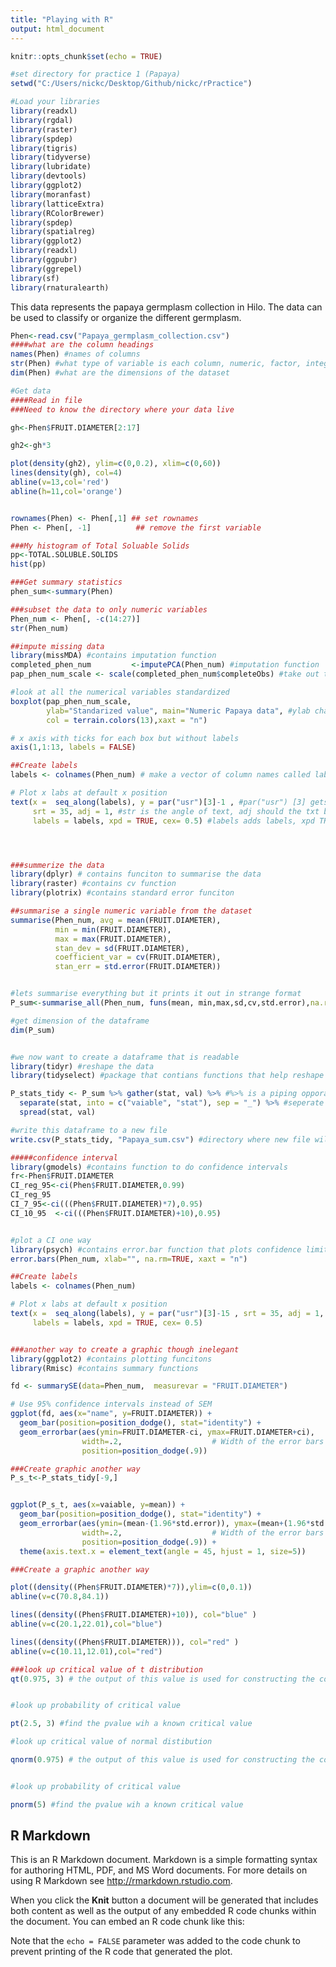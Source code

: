 ```yaml
---
title: "Playing with R"
output: html_document
---
```


```r
knitr::opts_chunk$set(echo = TRUE)
```

```r

#set directory for practice 1 (Papaya)
setwd("C:/Users/nickc/Desktop/Github/nickc/rPractice")

#Load your libraries
library(readxl)
library(rgdal)
library(raster)
library(spdep)
library(tigris)
library(tidyverse)
library(lubridate)
library(devtools)
library(ggplot2)
library(moranfast)
library(latticeExtra)
library(RColorBrewer)
library(spdep)
library(spatialreg)
library(ggplot2)
library(readxl)
library(ggpubr)
library(ggrepel)
library(sf)
library(rnaturalearth)

```
This data represents the papaya germplasm collection in Hilo. The data can be used to classify or organize the different germplasm. 

```r
Phen<-read.csv("Papaya_germplasm_collection.csv")
####what are the column headings
names(Phen) #names of columns
str(Phen) #what type of variable is each column, numeric, factor, integer 
dim(Phen) #what are the dimensions of the dataset
```

```r
#Get data
####Read in file
###Need to know the directory where your data live

gh<-Phen$FRUIT.DIAMETER[2:17]

gh2<-gh*3

plot(density(gh2), ylim=c(0,0.2), xlim=c(0,60))
lines(density(gh), col=4)
abline(v=13,col='red')
abline(h=11,col='orange')


rownames(Phen) <- Phen[,1] ## set rownames
Phen <- Phen[, -1]          ## remove the first variable
```

```r

###My histogram of Total Soluable Solids
pp<-TOTAL.SOLUBLE.SOLIDS
hist(pp)
```

```r
###Get summary statistics
phen_sum<-summary(Phen)

###subset the data to only numeric variables
Phen_num <- Phen[, -c(14:27)]         
str(Phen_num)

##impute missing data
library(missMDA) #contains imputation function
completed_phen_num         <-imputePCA(Phen_num) #imputation function
pap_phen_num_scale <- scale(completed_phen_num$completeObs) #take out the imputed data

#look at all the numerical variables standardized
boxplot(pap_phen_num_scale, 
        ylab="Standarized value", main="Numeric Papaya data", #ylab changes y axis label, main changes label for the title
        col = terrain.colors(13),xaxt = "n")  

# x axis with ticks for each box but without labels
axis(1,1:13, labels = FALSE)

##Create labels
labels <- colnames(Phen_num) # make a vector of column names called labels

# Plot x labs at default x position
text(x =  seq_along(labels), y = par("usr")[3]-1 , #par("usr") [3] gets the range of the  y axes in the plot.
     srt = 35, adj = 1, #str is the angle of text, adj should the txt be on the x or y axis 
     labels = labels, xpd = TRUE, cex= 0.5) #labels adds labels, xpd TRUE limit plotting to the figure and device region, cex is font size





```

```r
###summerize the data
library(dplyr) # contains funciton to summarise the data
library(raster) #contains cv function
library(plotrix) #contains standard error funciton

##summarise a single numeric variable from the dataset
summarise(Phen_num, avg = mean(FRUIT.DIAMETER), 
          min = min(FRUIT.DIAMETER),
          max = max(FRUIT.DIAMETER),
          stan_dev = sd(FRUIT.DIAMETER),
          coefficient_var = cv(FRUIT.DIAMETER),
          stan_err = std.error(FRUIT.DIAMETER))


#lets summarise everything but it prints it out in strange format
P_sum<-summarise_all(Phen_num, funs(mean, min,max,sd,cv,std.error),na.rm=TRUE)

#get dimension of the dataframe
dim(P_sum)



```

```r

#we now want to create a dataframe that is readable
library(tidyr) #reshape the data
library(tidyselect) #package that contians functions that help reshape data

P_stats_tidy <- P_sum %>% gather(stat, val) %>% #%>% is a piping opporator to take the output of one funciton and apply another function to it 
  separate(stat, into = c("vaiable", "stat"), sep = "_") %>% #seperate the values by the 
  spread(stat, val) 

#write this dataframe to a new file
write.csv(P_stats_tidy, "Papaya_sum.csv") #directory where new file will be sent

#####confidence interval
library(gmodels) #contains function to do confidence intervals
fr<-Phen$FRUIT.DIAMETER
CI_reg_95<-ci(Phen$FRUIT.DIAMETER,0.99)
CI_reg_95
CI_7_95<-ci(((Phen$FRUIT.DIAMETER)*7),0.95)
CI_10_95  <-ci(((Phen$FRUIT.DIAMETER)+10),0.95)


#plot a CI one way
library(psych) #contains error.bar function that plots confidence limits
error.bars(Phen_num, xlab="", na.rm=TRUE, xaxt = "n") 

##Create labels
labels <- colnames(Phen_num)

# Plot x labs at default x position
text(x =  seq_along(labels), y = par("usr")[3]-15 , srt = 35, adj = 1,
     labels = labels, xpd = TRUE, cex= 0.5)


###another way to create a graphic though inelegant
library(ggplot2) #contains plotting funcitons
library(Rmisc) #contains summary functions

fd <- summarySE(data=Phen_num,  measurevar = "FRUIT.DIAMETER") 

# Use 95% confidence intervals instead of SEM
ggplot(fd, aes(x="name", y=FRUIT.DIAMETER)) + 
  geom_bar(position=position_dodge(), stat="identity") +
  geom_errorbar(aes(ymin=FRUIT.DIAMETER-ci, ymax=FRUIT.DIAMETER+ci),
                width=.2,                    # Width of the error bars
                position=position_dodge(.9))                                            

###Create graphic another way
P_s_t<-P_stats_tidy[-9,]


ggplot(P_s_t, aes(x=vaiable, y=mean)) + 
  geom_bar(position=position_dodge(), stat="identity") +
  geom_errorbar(aes(ymin=(mean-(1.96*std.error)), ymax=(mean+(1.96*std.error))),
                width=.2,                    # Width of the error bars
                position=position_dodge(.9)) +
  theme(axis.text.x = element_text(angle = 45, hjust = 1, size=5))

###Create a graphic another way

plot((density((Phen$FRUIT.DIAMETER)*7)),ylim=c(0,0.1))
abline(v=c(70.8,84.1))

lines((density((Phen$FRUIT.DIAMETER)+10)), col="blue" )
abline(v=c(20.1,22.01),col="blue")

lines((density((Phen$FRUIT.DIAMETER))), col="red" )
abline(v=c(10.11,12.01),col="red")

###look up critical value of t distribution
qt(0.975, 3) # the output of this value is used for constructing the confidence interval or finding the p-value


#look up probability of critical value

pt(2.5, 3) #find the pvalue wih a known critical value

#look up critical value of normal distibution

qnorm(0.975) # the output of this value is used for constructing the confidence interval or finding the p-value


#look up probability of critical value

pnorm(5) #find the pvalue wih a known critical value

```

## R Markdown

This is an R Markdown document. Markdown is a simple formatting syntax for authoring HTML, PDF, and MS Word documents. For more details on using R Markdown see <http://rmarkdown.rstudio.com>.

When you click the **Knit** button a document will be generated that includes both content as well as the output of any embedded R code chunks within the document. You can embed an R code chunk like this:

Note that the `echo = FALSE` parameter was added to the code chunk to prevent printing of the R code that generated the plot.
